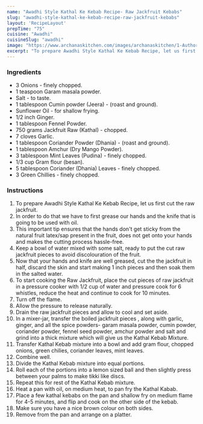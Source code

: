 ---
name: "Awadhi Style Kathal Ke Kebab Recipe- Raw Jackfruit Kebabs"
slug: "awadhi-style-kathal-ke-kebab-recipe-raw-jackfruit-kebabs"
layout: 'RecipeLayout'
prepTime: "75"
cuisine: "Awadhi"
cuisineSlug: "awadhi"
image: "https://www.archanaskitchen.com/images/archanaskitchen/1-Author/jyothir/Kathal_Ke_Kebab_Awadhi_Cuisine.jpg"
excerpt: "To prepare Awadhi Style Kathal Ke Kebab Recipe, let us first cut the raw jackfruit"
---

### Ingredients

- 3 Onions - finely chopped.
- 1 teaspoon Garam masala powder.
- Salt - to taste.
- 1 tablespoon Cumin powder (Jeera) - (roast and ground).
- Sunflower Oil - for shallow frying.
- 1/2 inch Ginger.
- 1 tablespoon Fennel Powder.
- 750 grams Jackfruit Raw (Kathal) - chopped.
- 7 cloves Garlic.
- 1 tablespoon Coriander Powder (Dhania) - (roast and ground).
- 1 tablespoon Amchur (Dry Mango Powder).
- 3 tablespoon Mint Leaves (Pudina) - finely chopped.
- 1/3 cup Gram flour (besan).
- 5 tablespoon Coriander (Dhania) Leaves - finely chopped.
- 3 Green Chillies - finely chopped.

### Instructions

1. To prepare Awadhi Style Kathal Ke Kebab Recipe, let us first cut the raw jackfruit.
1. In order to do that we have to first grease our hands and the knife that is going to be used with oil.
1. This important tip ensures that the hands don't get sticky from the natural fruit latex/sap present in the fruit, does not get onto your hands and makes the cutting process hassle-free.
1. Keep a bowl of water mixed with some salt, ready to put the cut raw jackfruit pieces to avoid discolouration of the fruit.
1. Now that your hands and knife are well greased, cut the the jackfruit in half, discard the skin and start making 1 inch pieces and then soak them in the salted water.
1. To start cooking the Raw Jackfruit, place the cut pieces of raw jackfruit in a pressure cooker with 1/2 cup of water and pressure cook for 6 whistles, reduce the heat and continue to cook for 10 minutes.
1. Turn off the flame.
1. Allow the pressure to release naturally.
1. Drain the raw jackfruit pieces and allow to cool and set aside.
1. In a mixer-jar, transfer the boiled jackfruit pieces , along with garlic, ginger, and all the spice powders- garam masala powder, cumin powder, coriander powder, fennel seed powder, amchur powder and salt and grind into a thick mixture which will give us the Kathal Kebab Mixture.
1. Transfer Kathal Kebab mixture into a bowl and add gram flour, chopped onions, green chilies, coriander leaves, mint leaves.
1. Combine well.
1. Divide the Kathal Kebab mixture into equal portions.
1. Roll each of the portions into a lemon sized ball and then slightly press between your palms to make tikki like discs.
1. Repeat this for rest of the Kathal Kebab mixture.
1. Heat a pan with oil, on medium heat, to pan fry the Kathal Kabab.
1. Place a few kathal kebabs on the pan and shallow fry on medium flame for 4-5 minutes, and flip and cook on the other side of the kebab.
1. Make sure you have a nice brown colour on both sides.
1. Remove from the pan and arrange on a platter.
